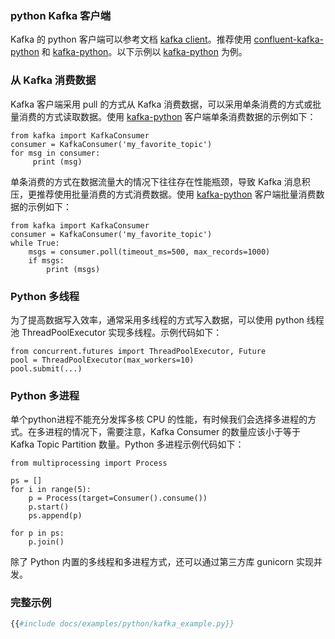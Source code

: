 ### python Kafka 客户端

Kafka 的 python 客户端可以参考文档 [kafka client](https://cwiki.apache.org/confluence/display/KAFKA/Clients#Clients-Python)。推荐使用 [confluent-kafka-python](https://github.com/confluentinc/confluent-kafka-python) 和 [kafka-python](http://github.com/dpkp/kafka-python)。以下示例以 [kafka-python](http://github.com/dpkp/kafka-python) 为例。

### 从 Kafka 消费数据

Kafka 客户端采用 pull 的方式从 Kafka 消费数据，可以采用单条消费的方式或批量消费的方式读取数据。使用 [kafka-python](http://github.com/dpkp/kafka-python) 客户端单条消费数据的示例如下：

```
from kafka import KafkaConsumer
consumer = KafkaConsumer('my_favorite_topic')
for msg in consumer:
     print (msg)
```

单条消费的方式在数据流量大的情况下往往存在性能瓶颈，导致 Kafka 消息积压，更推荐使用批量消费的方式消费数据。使用 [kafka-python](http://github.com/dpkp/kafka-python) 客户端批量消费数据的示例如下：

```
from kafka import KafkaConsumer
consumer = KafkaConsumer('my_favorite_topic')
while True:
    msgs = consumer.poll(timeout_ms=500, max_records=1000)
    if msgs:
        print (msgs)
```

### Python 多线程

为了提高数据写入效率，通常采用多线程的方式写入数据，可以使用 python 线程池 ThreadPoolExecutor 实现多线程。示例代码如下：

```
from concurrent.futures import ThreadPoolExecutor, Future
pool = ThreadPoolExecutor(max_workers=10)
pool.submit(...)
```

### Python 多进程

单个python进程不能充分发挥多核 CPU 的性能，有时候我们会选择多进程的方式。在多进程的情况下，需要注意，Kafka Consumer 的数量应该小于等于 Kafka Topic Partition 数量。Python 多进程示例代码如下：

```
from multiprocessing import Process

ps = []
for i in range(5):
    p = Process(target=Consumer().consume())
    p.start()
    ps.append(p)

for p in ps:
    p.join()
```

除了 Python 内置的多线程和多进程方式，还可以通过第三方库 gunicorn 实现并发。

### 完整示例

```py
{{#include docs/examples/python/kafka_example.py}}
```
